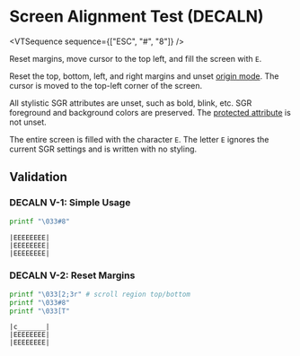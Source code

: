 
# Screen Alignment Test (DECALN)

<VTSequence sequence={["ESC", "#", "8"]} />

Reset margins, move cursor to the top left, and fill the screen with `E`.

Reset the top, bottom, left, and right margins and unset [origin mode](#TODO).
The cursor is moved to the top-left corner of the screen.

All stylistic SGR attributes are unset, such as bold, blink, etc.
SGR foreground and background colors are preserved.
The [protected attribute](#TODO) is not unset.

The entire screen is filled with the character `E`. The letter `E` ignores
the current SGR settings and is written with no styling.

## Validation

### DECALN V-1: Simple Usage

```bash
printf "\033#8"
```

```
|EEEEEEEE|
|EEEEEEEE|
|EEEEEEEE|
```

### DECALN V-2: Reset Margins

```bash
printf "\033[2;3r" # scroll region top/bottom
printf "\033#8"
printf "\033[T"
```

```
|c_______|
|EEEEEEEE|
|EEEEEEEE|
```
